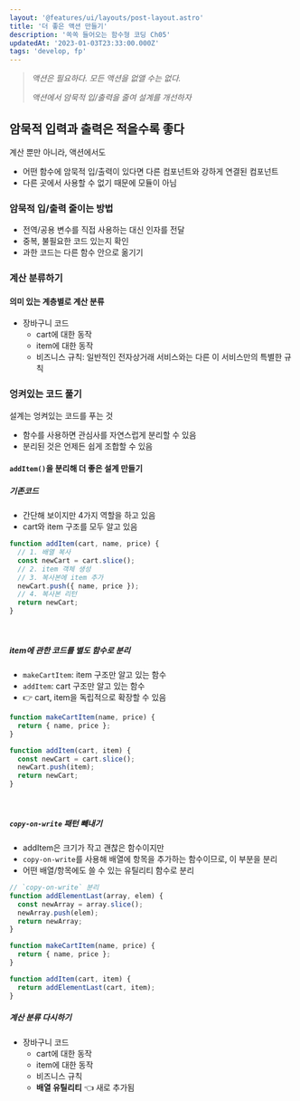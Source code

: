 ```yaml
---
layout: '@features/ui/layouts/post-layout.astro'
title: '더 좋은 액션 만들기'
description: '쏙쏙 들어오는 함수형 코딩 Ch05'
updatedAt: '2023-01-03T23:33:00.000Z'
tags: 'develop, fp'
---
```



> _액션은 필요하다. 모든 액션을 없앨 수는 없다._
>
> _액션에서 암묵적 입/출력을 줄여 설계를 개선하자_

## 암묵적 입력과 출력은 적을수록 좋다

계산 뿐만 아니라, 액션에서도

- 어떤 함수에 암묵적 입/출력이 있다면 다른 컴포넌트와 강하게 연결된 컴포넌트
- 다른 곳에서 사용할 수 없기 때문에 모듈이 아님

### 암묵적 입/출력 줄이는 방법

- 전역/공용 변수를 직접 사용하는 대신 인자를 전달
- 중복, 불필요한 코드 있는지 확인
- 과한 코드는 다른 함수 안으로 옮기기

### 계산 분류하기

#### 의미 있는 계층별로 계산 분류

- 장바구니 코드
  - cart에 대한 동작
  - item에 대한 동작
  - 비즈니스 규칙: 일반적인 전자상거래 서비스와는 다른 이 서비스만의 특별한 규칙

### 엉켜있는 코드 풀기

설계는 엉켜있는 코드를 푸는 것

- 함수를 사용하면 관심사를 자연스럽게 분리할 수 있음
- 분리된 것은 언제든 쉽게 조합할 수 있음

#### `addItem()`을 분리해 더 좋은 설계 만들기

##### 기존코드

- 간단해 보이지만 4가지 역할을 하고 있음
- cart와 item 구조를 모두 알고 있음

```javascript
function addItem(cart, name, price) {
  // 1. 배열 복사
  const newCart = cart.slice();
  // 2. item 객체 생성
  // 3. 복사본에 item 추가
  newCart.push({ name, price });
  // 4. 복사본 리턴
  return newCart;
}
```

<br />

##### item에 관한 코드를 별도 함수로 분리

- `makeCartItem`: item 구조만 알고 있는 함수
- `addItem`: cart 구조만 알고 있는 함수
- 👉 cart, item을 독립적으로 확장할 수 있음

```javascript
function makeCartItem(name, price) {
  return { name, price };
}

function addItem(cart, item) {
  const newCart = cart.slice();
  newCart.push(item);
  return newCart;
}
```

<br />

##### `copy-on-write` 패턴 빼내기

- addItem은 크기가 작고 괜찮은 함수이지만
- `copy-on-write`를 사용해 배열에 항목을 추가하는 함수이므로, 이 부분을 분리
- 어떤 배열/항목에도 쓸 수 있는 유틸리티 함수로 분리

```javascript
// `copy-on-write` 분리
function addElementLast(array, elem) {
  const newArray = array.slice();
  newArray.push(elem);
  return newArray;
}

function makeCartItem(name, price) {
  return { name, price };
}

function addItem(cart, item) {
  return addElementLast(cart, item);
}
```

##### 계산 분류 다시하기

- 장바구니 코드
  - cart에 대한 동작
  - item에 대한 동작
  - 비즈니스 규칙
  - **배열 유틸리티** 👈 새로 추가됨
